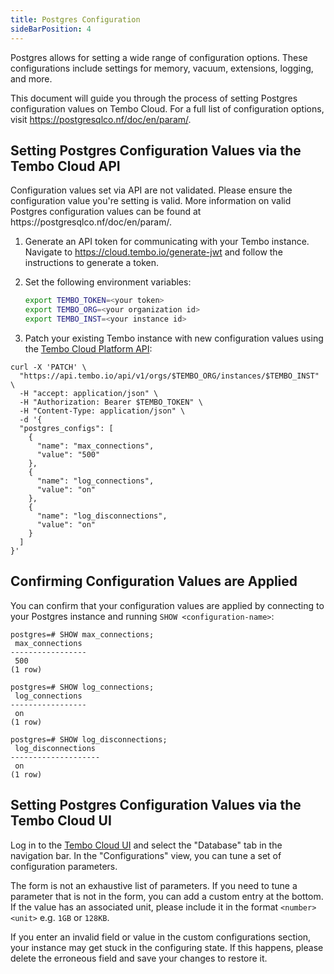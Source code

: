 ```yaml
---
title: Postgres Configuration
sideBarPosition: 4
---
```



Postgres allows for setting a wide range of configuration options. These configurations include settings for memory, vacuum,
extensions, logging, and more.

This document will guide you through the process of setting Postgres configuration values on Tembo Cloud.
For a full list of configuration options, visit https://postgresqlco.nf/doc/en/param/.

## Setting Postgres Configuration Values via the Tembo Cloud API

<Callout variant='tip'>
	Configuration values set via API are not validated. Please ensure the
	configuration value you're setting is valid. More information on valid
	Postgres configuration values can be found at
	https://postgresqlco.nf/doc/en/param/.
</Callout>

1. Generate an API token for communicating with your Tembo instance. Navigate to https://cloud.tembo.io/generate-jwt and follow the instructions to generate a token.

2. Set the following environment variables:

    ```sh
    export TEMBO_TOKEN=<your token>
    export TEMBO_ORG=<your organization id>
    export TEMBO_INST=<your instance id>
    ```

3. Patch your existing Tembo instance with new configuration values using the [Tembo Cloud Platform API](https://api.tembo.io/redoc):

```shell
curl -X 'PATCH' \
  "https://api.tembo.io/api/v1/orgs/$TEMBO_ORG/instances/$TEMBO_INST" \
  -H "accept: application/json" \
  -H "Authorization: Bearer $TEMBO_TOKEN" \
  -H "Content-Type: application/json" \
  -d '{
  "postgres_configs": [
    {
      "name": "max_connections",
      "value": "500"
    },
    {
      "name": "log_connections",
      "value": "on"
    },
    {
      "name": "log_disconnections",
      "value": "on"
    }
  ]
}'
```

## Confirming Configuration Values are Applied

You can confirm that your configuration values are applied by connecting to your Postgres instance and running `SHOW <configuration-name>`:

```shell
postgres=# SHOW max_connections;
 max_connections
-----------------
 500
(1 row)

postgres=# SHOW log_connections;
 log_connections
-----------------
 on
(1 row)

postgres=# SHOW log_disconnections;
 log_disconnections
--------------------
 on
(1 row)
```

## Setting Postgres Configuration Values via the Tembo Cloud UI

Log in to the [Tembo Cloud UI](https://cloud.tembo.io/) and select the "Database" tab in the navigation bar. In the "Configurations" view, you can tune a set of configuration parameters.

The form is not an exhaustive list of parameters. If you need to tune a parameter that is not in the form, you can add a custom entry at the bottom. If the value has an associated unit, please include it in the format `<number><unit>` e.g. `1GB` or `128KB`.

<Callout variant='info'>
	If you enter an invalid field or value in the custom configurations section,
	your instance may get stuck in the configuring state. If this happens,
	please delete the erroneous field and save your changes to restore it.
</Callout>
